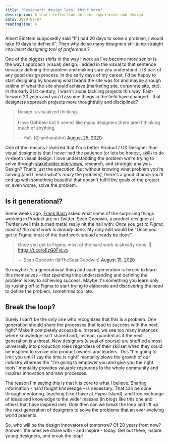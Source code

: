 ```yaml
---
title: "Designers: design less, think more"
description: A short reflection on user experience and design.
date: 2020-09-07
readingTime: 4
---
```


Albert Einstein supposedly said "If I had 20 days to solve a problem, I would take 19 days to define it”. Then why do so many designers still jump straight into *insert designing tool of preference* ?

One of the biggest shifts in the way I work as I've become more senior is the way I approach (visual) design. I added in the visual to that sentence because defining the problem and making sure you understand it IS part of any good design process. In the early days of my career, I'd be happy to start designing by knowing what brand the site was for and maybe a rough outline of what the site should achieve (marketing site, corporate site, etc). In the early 21st century, I wasn't alone tackling projects this way. Fast-forward 20 years and you'd assume things in the field have changed - that designers approach projects more thoughtfully and disciplined?

<blockquote class="twitter-tweet"><p lang="en" dir="ltr">Design is visualized thinking. <br /><br />I love Dribbble but it seems like many designers there aren’t thinking much of anything.</p>&mdash; Halli (@iamharaldur) <a href="https://twitter.com/iamharaldur/status/1298393672770363392?ref_src=twsrc%5Etfw">August 25, 2020</a></blockquote> <script async src="https://platform.twitter.com/widgets.js" charset="utf-8"></script>

One of the reasons I realized that I'm a better Product / UX Designer than visual designer is that I never had the patience (or lets be honest, skill) to do in-depth visual design. I love understanding the problem we're trying to solve through [stakeholder interviews,](/stakeholder) research, and strategic analysis. Design? That's just the execution. But without knowing what problem you're solving (and I mean what's *really* the problem), there's a good chance you'll end up with something beautiful that doesn't fulfill the goals of the project or, even worse, solve the problem.

## Is it generational?

Some weeks ago, [Frank Bach](https://twitter.com/francois_bach/status/1296151362632220673?s=20) asked what some of the surprising things working in Product are on Twitter. Sean Goodwin, a product designer at Twitter (well this turned meta) really hit the nail with: *Once you get to Figma, most of the hard work is already done*. My only edit would be "Once you get to Figma, most of the hard work *should* already be done".

<blockquote class="twitter-tweet"><p lang="en" dir="ltr">Once you get to Figma, most of the hard work is already done. 👀 <a href="https://t.co/oEzG0FxLvx">https://t.co/oEzG0FxLvx</a></p>&mdash; Sean Goodwin (@TheSeanGoodwin) <a href="https://twitter.com/TheSeanGoodwin/status/1296162731763146752?ref_src=twsrc%5Etfw">August 19, 2020</a></blockquote> <script async src="https://platform.twitter.com/widgets.js" charset="utf-8"></script>

So maybe it's a generational thing and each generation is forced to learn this themselves - that spending time understanding and defining the problem is key to achieving success. Maybe it's something you learn only by rushing off to Figma to start trying to elaborate and discovering the need to define the problem, sometimes too late.

## Break the loop?

Surely I can't be the only one who recognizes that this is a problem. One generation should share the processes that lead to success with the next, right? Make it completely accessible. Instead, we see too many instances where knowledge isn't shared and, instead, guarded as if the next generation is a threat. New designers (visual of course) are shuffled almost universally into production roles regardless of their skillset when they could be inspired to evolve into product owners and leaders. This "I'm going to limit you until I say the time is right" mentality slows the growth of our industry whereas the "I'm going to empower you and give you the right tools" mentality provides valuable resources to the whole community and inspires innovation and new processes.

The reason I'm saying this is that it is core to what I believe. Sharing information - hard fought knowledge - is necessary. That can be done through mentoring, teaching (like I have at Hyper Island), and free exchange of ideas and knowledge to the wider masses (in blogs like this one and others that have inspired me). Only then can we break the loop and lift up the next generation of designers to solve the problems that an ever evolving world presents.

So, who will be the design innovators of tomorrow? Of 20 years from now? Answer: the ones we share with - and inspire - today. Get out there, inspire young designers, and break the loop!